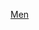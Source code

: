 {{Navbox
 | name = 奥林匹克运动会铁人三项比赛男子个人冠军
 | title = [[File:Olympic rings.svg|30px]] {{tsl|en|List of Olympic medalists in triathlon|奥林匹克运动会铁人三项奖牌得主列表|奥林匹克运动会铁人三项比赛男子个人冠军}}
| titlestyle=background:gold;
| liststyle = text-align:left;
| listclass = plainlist
 | state = {{{state<includeonly>|expanded</includeonly>}}}
 | list1 = {{div col|colwidth=20em}}
* {{tsl|en|Triathlon at the 2000 Summer Olympics – Men's||2000}}：{{flagicon|CAN}} [[西蒙·惠特菲尔德]]
* {{tsl|en|Triathlon at the 2004 Summer Olympics – Men's||2004}}：{{flagicon|NZL}} [[哈米什·卡特]]
* [[2008年夏季奧林匹克運動會鐵人三項比賽－男子|2008]]：{{flagicon|GER}} [[扬·弗勒德诺]]
* {{tsl|en|Triathlon at the 2012 Summer Olympics – Men's|2012年夏季奧林匹克運動會男子鐵人三項比賽|2012}}：{{flagicon|GBR}} [[阿利斯泰尔·布朗利]]
* [[2016年夏季奧林匹克運動會男子鐵人三項比賽|2016]]：{{flagicon|GBR}} [[阿利斯泰尔·布朗利]]
* [[2020年夏季奧林匹克運動會鐵人三項男子個人比賽|2020]]：{{flagicon|NOR}} {{link-en|克里斯蒂安·布鲁门菲尔|Kristian Blummenfelt}}
{{div col end}}
}}<noinclude>
{{collapsible option}}
[[Category:奥林匹克运动会铁人三项比赛冠军模板|Men]]
</noinclude>